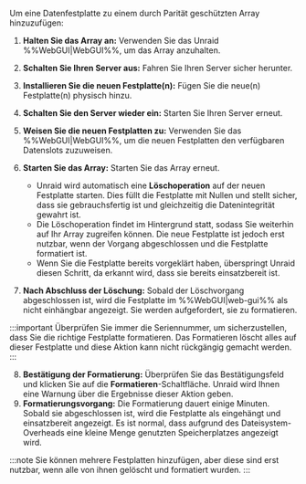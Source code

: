Um eine Datenfestplatte zu einem durch Parität geschützten Array hinzuzufügen:

1. **Halten Sie das Array an:** Verwenden Sie das Unraid %%WebGUI|WebGUI%%, um das Array anzuhalten.

2. **Schalten Sie Ihren Server aus:** Fahren Sie Ihren Server sicher herunter.

3. **Installieren Sie die neuen Festplatte(n):** Fügen Sie die neue(n) Festplatte(n) physisch hinzu.

4. **Schalten Sie den Server wieder ein:** Starten Sie Ihren Server erneut.

5. **Weisen Sie die neuen Festplatten zu:** Verwenden Sie das %%WebGUI|WebGUI%%, um die neuen Festplatten den verfügbaren Datenslots zuzuweisen.

6. **Starten Sie das Array:** Starten Sie das Array erneut.

   - Unraid wird automatisch eine **Löschoperation** auf der neuen Festplatte starten. Dies füllt die Festplatte mit Nullen und stellt sicher, dass sie gebrauchsfertig ist und gleichzeitig die Datenintegrität gewahrt ist.
   - Die Löschoperation findet im Hintergrund statt, sodass Sie weiterhin auf Ihr Array zugreifen können. Die neue Festplatte ist jedoch erst nutzbar, wenn der Vorgang abgeschlossen und die Festplatte formatiert ist.
   - Wenn Sie die Festplatte bereits vorgeklärt haben, überspringt Unraid diesen Schritt, da erkannt wird, dass sie bereits einsatzbereit ist.

7. **Nach Abschluss der Löschung:** Sobald der Löschvorgang abgeschlossen ist, wird die Festplatte im %%WebGUI|web-gui%% als nicht einhängbar angezeigt. Sie werden aufgefordert, sie zu formatieren.

:::important
Überprüfen Sie immer die Seriennummer, um sicherzustellen, dass Sie die richtige Festplatte formatieren. Das Formatieren löscht alles auf dieser Festplatte und diese Aktion kann nicht rückgängig gemacht werden.
:::

8. **Bestätigung der Formatierung:** Überprüfen Sie das Bestätigungsfeld und klicken Sie auf die **Formatieren**-Schaltfläche. Unraid wird Ihnen eine Warnung über die Ergebnisse dieser Aktion geben.
9. **Formatierungsvorgang:** Die Formatierung dauert einige Minuten. Sobald sie abgeschlossen ist, wird die Festplatte als eingehängt und einsatzbereit angezeigt. Es ist normal, dass aufgrund des Dateisystem-Overheads eine kleine Menge genutzten Speicherplatzes angezeigt wird.

:::note
Sie können mehrere Festplatten hinzufügen, aber diese sind erst nutzbar, wenn alle von ihnen gelöscht und formatiert wurden.
:::
